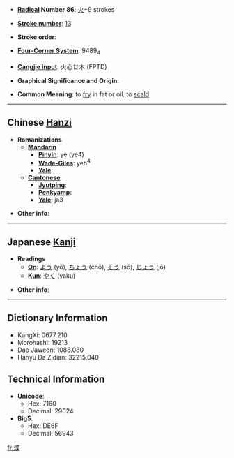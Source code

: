 * '''[[Wiktionary:Chinese radical index| Radical]] Number 86''': [[Wiktionary:Chinese radical index 火|火]]+9 strokes

* '''[[Wiktionary:Chinese total strokes index|Stroke number]]''': [[Wiktionary:Chinese total strokes index 13|13]]

* '''Stroke order''': 

* '''[[Wiktionary:Chinese four corner index|Four-Corner System]]''': 9489<sub>4</sub>

* '''[[Wiktionary:Chinese Cangjie index|Cangjie input]]''': 火心廿木 (FPTD)

* '''Graphical Significance and Origin''': 

* '''Common Meaning''': to [[fry]] in fat or oil. to [[scald]]

----

== Chinese [[Hanzi]] ==

* '''Romanizations'''
** '''[[Mandarin]]'''
*** '''[[Pinyin]]''': yè (ye4)
*** '''[[Wade-Giles]]''': yeh<sup>4</sup>
*** '''[[Yale]]''': 
** '''[[Cantonese]]'''
*** '''[[Jyutping]]''':
*** '''[[Penkyamp]]''': 
*** '''[[Yale]]''': ja3

* '''Other info''': 

----

== Japanese [[Kanji]] ==

* '''Readings'''
** '''[[On]]''': [[よう]] (yō), [[ちょう]] (chō), [[そう]] (sō), [[じょう]] (jō)
** '''[[Kun]]''': [[やく]] (yaku)

* '''Other info''':  

----

== Dictionary Information ==

* KangXi: 0677.210
* Morohashi: 19213
* Dae Jaweon: 1088.080
* Hanyu Da Zidian: 32215.040

== Technical Information ==

* '''Unicode''':
** Hex: 7160
** Decimal: 29024
* '''Big5''':
** Hex: DE6F
** Decimal: 56943

[[fr:煠]]